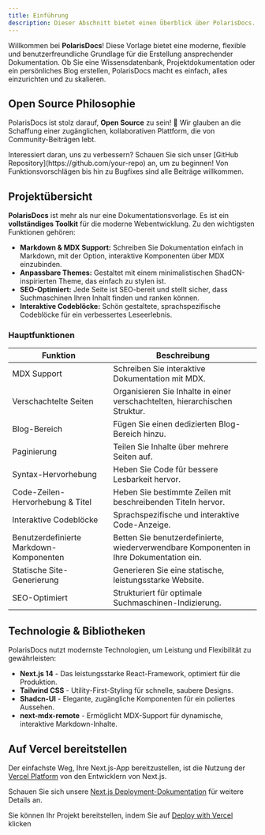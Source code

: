 ```yaml
---
title: Einführung
description: Dieser Abschnitt bietet einen Überblick über PolarisDocs.
---
```


Willkommen bei **PolarisDocs**! Diese Vorlage bietet eine moderne, flexible und benutzerfreundliche Grundlage für die Erstellung ansprechender Dokumentation. Ob Sie eine Wissensdatenbank, Projektdokumentation oder ein persönliches Blog erstellen, PolarisDocs macht es einfach, alles einzurichten und zu skalieren.


## Open Source Philosophie

PolarisDocs ist stolz darauf, **Open Source** zu sein! 🎉 Wir glauben an die Schaffung einer zugänglichen, kollaborativen Plattform, die von Community-Beiträgen lebt.

<Note title="Mitwirken"> 
 Interessiert daran, uns zu verbessern? Schauen Sie sich unser [GitHub Repository](https://github.com/your-repo) an, um zu beginnen! Von Funktionsvorschlägen bis hin zu Bugfixes sind alle Beiträge willkommen.
</Note>

## Projektübersicht

**PolarisDocs** ist mehr als nur eine Dokumentationsvorlage. Es ist ein **vollständiges Toolkit** für die moderne Webentwicklung. Zu den wichtigsten Funktionen gehören:

- **Markdown & MDX Support:** Schreiben Sie Dokumentation einfach in Markdown, mit der Option, interaktive Komponenten über MDX einzubinden.
- **Anpassbare Themes:** Gestaltet mit einem minimalistischen ShadCN-inspirierten Theme, das einfach zu stylen ist.
- **SEO-Optimiert:** Jede Seite ist SEO-bereit und stellt sicher, dass Suchmaschinen Ihren Inhalt finden und ranken können.
- **Interaktive Codeblöcke:** Schön gestaltete, sprachspezifische Codeblöcke für ein verbessertes Leseerlebnis.

### Hauptfunktionen

| **Funktion**                   | **Beschreibung**                                          |
|-------------------------------|----------------------------------------------------------|
| MDX Support                   | Schreiben Sie interaktive Dokumentation mit MDX.                |
| Verschachtelte Seiten                  | Organisieren Sie Inhalte in einer verschachtelten, hierarchischen Struktur.    |
| Blog-Bereich                  | Fügen Sie einen dedizierten Blog-Bereich hinzu.                        |
| Paginierung                    | Teilen Sie Inhalte über mehrere Seiten auf.                     |
| Syntax-Hervorhebung           | Heben Sie Code für bessere Lesbarkeit hervor.                   |
| Code-Zeilen-Hervorhebung & Titel | Heben Sie bestimmte Zeilen mit beschreibenden Titeln hervor.      |
| Interaktive Codeblöcke       | Sprachspezifische und interaktive Code-Anzeige.          |
| Benutzerdefinierte Markdown-Komponenten             | Betten Sie benutzerdefinierte, wiederverwendbare Komponenten in Ihre Dokumentation ein.          |
| Statische Site-Generierung        | Generieren Sie eine statische, leistungsstarke Website.                |
| SEO-Optimiert                 | Strukturiert für optimale Suchmaschinen-Indizierung.           |


## Technologie & Bibliotheken

PolarisDocs nutzt modernste Technologien, um Leistung und Flexibilität zu gewährleisten:

- **Next.js 14** - Das leistungsstarke React-Framework, optimiert für die Produktion.
- **Tailwind CSS** - Utility-First-Styling für schnelle, saubere Designs.
- **Shadcn-UI** - Elegante, zugängliche Komponenten für ein poliertes Aussehen.
- **next-mdx-remote** - Ermöglicht MDX-Support für dynamische, interaktive Markdown-Inhalte.


## Auf Vercel bereitstellen

Der einfachste Weg, Ihre Next.js-App bereitzustellen, ist die Nutzung der [Vercel Platform](https://vercel.com/new?utm_medium=default-template&filter=next.js&utm_source=create-next-app&utm_campaign=create-next-app-readme) von den Entwicklern von Next.js.

Schauen Sie sich unsere [Next.js Deployment-Dokumentation](https://nextjs.org/docs/deployment) für weitere Details an.

Sie können Ihr Projekt bereitstellen, indem Sie auf [Deploy with Vercel](https://vercel.com/new/clone?repository-url=https://github.com/mariussde/polaris-docs) klicken
